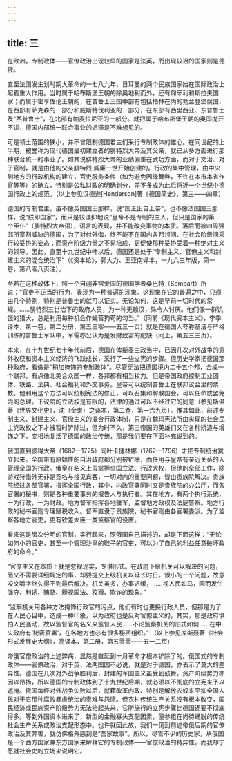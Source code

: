 ```yaml
---
---
---
```

title: 三
---



在欧洲，专制政体——官僚政治出现较早的国家是法英，而出现较迟的国家则是德俄。

直至法国发生划时期大革命的一七八九年，日耳曼的两个民族国家始在国际政治上起着重大作用。当时属于哈布斯堡王朝的除奥地利而外，还有匈牙利和斯拉夫国家；而属于霍享佐伦王朝的，在普鲁士王国中部有包括柏林在内的勃兰登堡侯国，在西部有萨克森的一部分和威斯特伐利亚的一部分，在东部有西里西亚、东普鲁士及“西普鲁士”，在北部有帕麦拉尼亚的一部分。就把属于哈布斯堡王朝的奥国抛开不讲，德国内部统一联合事业的迟滞是不难想见的。

可是领土范围的狭小，并不曾限制德国君主们采行专制政体的雄心。在同世纪的上半期，被誉称为现代德国最初建立者的腓特烈大帝及其父亲，就已从多方面进行那种联合统一的事业了。如其说腓特烈大帝的业绩偏重在武功方面，而对于文治、对于官制，就是由他的父亲腓特烈·威廉一世开始创建的。行政的集中管理，由中央到地方的行政机构的建立，官吏服务条件（如为避免因缘舞弊，不许在本市本省作官等等）的确立，特别是公私财政的明确划分，差不多成为此后将近一个世纪中德国行政上的规范。（以上参见汉德逊[Henderson]著《德国简史》，第三——四章）

德国的专制君主，虽不像英国国王那样，说“国王出自上帝”，也不像法国国王那样，说“朕即国家”，而只是较谦抑地说“皇帝不是专制的主人，但只是国家的第一个臣仆”（腓特烈大帝语），语言的表现，并不能改变事物的本质。落后而被四周强邻所宰割威胁的德国，为了对付外侮，终不能不在国内各邦领间、在社会阶级间采行较妥协的姿态；而资产阶级力量之不易培成，更促使那种妥协受着一种绝对主义的领导。因此，直至十九世纪中叶以后，德国还是处于“专制主义、官僚主义和封建主义的混合统治下”（《资本论》，郭大力、王亚南译本，一九六三年版，第一卷，第八零八页注）。

至若在这种政体下，照一个自诩非常爱国的德国学者桑巴特（Sombart）所说：“官吏不正当的行为，表现为一种普遍的现象。这现象在它的普遍之中，只须由几个特例，特别是普鲁士的就可以证实。无论如何，这是早前一切时代的常规。……腓特烈三世治下的政府人员，为一种无赖汉，殊令人讨厌。他们像一群饥饿的猎犬，总是利用每种机会作蝇营狗苟的勾当。”（同前《现代资本主义》，李季译本，第一卷，第二分册，第五三零——五三一页）就是在德国人夸称圣洁与严格训练的普鲁士军队中，军需亦公认为是发财致富的肥缺（同上，第五三三页）。

本来，在十九世纪七十年代前后，德国在俾斯麦主政当中，已因几次对外战争的意外收获和资本主义经济的飞跃成长，采行了一些立宪的步骤。但历史学家把德国那种政府，看做是“稍加掩饰的专制政体”。尽管宪法把德国境内二十五个邦，合成一个联邦，有点像北美合众国一样，各邦都有相当权力。但是帝国政府控制工业团体、铁路、法典、社会福利和外交事务。皇帝可以统制普鲁士在联邦议会里的票数。他利用这个方法可以统制宪法的修正，可以召集和解散国会，可以任命或罢免内阁总理。下议院的立法权是有限的，法律的通过可以不经过它的同意（参见斯温著《世界文化史》，沈（金柬）之译本，第二卷，第一六九页）。惟其如此，前述专制主义、封建主义、官僚主义的混合行政体制，只是在魏玛宪法所由实现的社会民主党政权之下才被暂时铲除过，但为时不久，第三帝国的英雄们又在各种矫造与增饰之下，变相地复活了德国的政治传统，那是我们要在下面补充说到的。

俄国直到彼得大帝（1682—1725）同叶卡捷林娜（1762—1796）才把专制统治奠立起来。全国带有原始性的自治政府都分别被铲除，而任用与皇帝有亲近关系的人管理全国的行政。俄皇在名义上虽掌握全国立法、行政大权，但他的全部工作，除游戏狩猎外无非是签名与接见宾客，一切对内的重要问题，皆由贵族院解决。贵族院经过各部官署，指挥全国行政，其中，内政官署同时又是贵族院的办公厅，而各官署的秘书，则是各种重要事务的报告人与执行者。其在地方，有两个执行系统，一为行政，一为财政。地方督军指挥各地驻军，监督地方政权及法庭警察。地方行政的秘书官则专理赋税收入。督军直隶于贵族院，秘书官则由各官署委派。为了监察各地方官吏，更有钦差大臣一类监察官的设置。

看来这是层次分明的官制，实行起来，照俄国自己描述的，却是下面这样：“无论如何小的官吏，甚至一个管理沙皇的鞋子的官吏，可以为了自己的利益任意破坏政府的命令。”

“官僚主义在本质上就是忽视现实，专讲形式。在政府下级机关可以解决的问题，而又不需要详细规定的事，却要提交上级机关以延长时日。很小的一个问题，故意咬文嚼字终久得不到最后解决。机关虽多，办事迟缓，……视人民如马，因而发生强夺、利诱、贿赂、藐视国法、狡猾、欺诈的现象。”

“监察机关用各种方法掩饰行政官的污点，他们有时也更换行政人员，但那是为了在人民心目中，造成一种印象，以为政府也是反对官僚主义的，其实，那是政府惧怕人民骚动，故以监督官的名义来监督人民……不论监察机关的形式如何……在中央政府有‘秘密官署’，在各地方也必有很多秘密组织。” （以上参见库斯聂著《社会形式发展史大纲》，高译本，第二册，第五零零——五一二页）

帝俄官僚政治的上述弊病，显然是直延到十月革命才根本铲除了的。俄国式的专制政体——官僚政治，对于英、法两国固不必说，就是对于德国，亦表示了莫大的差异性。德国在几次对外战争胜利后，封建的军国主义虽受到鼓舞，资产阶级势力亦因以昂扬，所以德国的专制政体到了十九世纪后期，就必须以不彻底的立宪来予以遮掩。俄国每经对外战争失败以后，就藉改革内政、特别是解放农奴来平抑全国人民对于它那种腐败暴虐统治的责难与怨愤。但农村传统生产关系没有根本改变，国民经济或民族资产阶级势力无法抬起头来，它所施行的立宪步骤比德国还要不彻底得多。等到外国资本进来了，新型的金融寡头支配因素，便参组在尚待蛹脱的传统社会生产关系或政治支配形态中。也许就因此故，我们一见到前述帝俄后期的官僚政治及其弊害，就仿佛格外感到是“吾家故事”。所以，尽管不少的历史家，从俄国是一个西方国家兼东方国家来解释它的专制政体——官僚政治的特异性，而我却宁愿就社会史的立场来说明它。